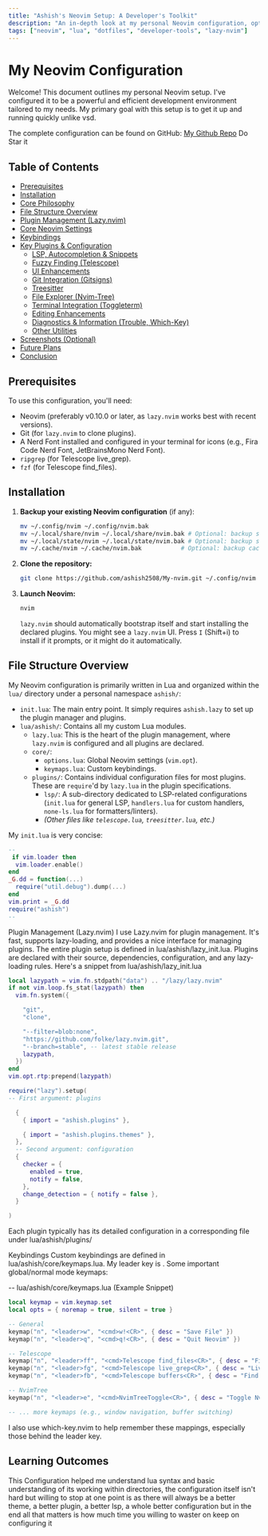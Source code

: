 ```yaml
---
title: "Ashish's Neovim Setup: A Developer's Toolkit"
description: "An in-depth look at my personal Neovim configuration, optimized for web development, general programming, etc."
tags: ["neovim", "lua", "dotfiles", "developer-tools", "lazy-nvim"]
---
```


# My Neovim Configuration

Welcome! This document outlines my personal Neovim setup. I've configured it to be a powerful and efficient development environment tailored to my needs. My primary goal with this setup is to get it up and running quickly unlike vsd.

The complete configuration can be found on GitHub: [My Github Repo](https://github.com/ashish2508/My-nvim) Do Star it

## Table of Contents

- [Prerequisites](#prerequisites)
- [Installation](#installation)
- [Core Philosophy](#core-philosophy)
- [File Structure Overview](#file-structure-overview)
- [Plugin Management (Lazy.nvim)](#plugin-management-lazynvim)
- [Core Neovim Settings](#core-neovim-settings)
- [Keybindings](#keybindings)
- [Key Plugins & Configuration](#key-plugins--configuration)
  - [LSP, Autocompletion & Snippets](#lsp-autocompletion--snippets)
  - [Fuzzy Finding (Telescope)](#fuzzy-finding-telescope)
  - [UI Enhancements](#ui-enhancements)
  - [Git Integration (Gitsigns)](#git-integration-gitsigns)
  - [Treesitter](#treesitter)
  - [File Explorer (Nvim-Tree)](#file-explorer-nvim-tree)
  - [Terminal Integration (Toggleterm)](#terminal-integration-toggleterm)
  - [Editing Enhancements](#editing-enhancements)
  - [Diagnostics & Information (Trouble, Which-Key)](#diagnostics--information)
  - [Other Utilities](#other-utilities)
- [Screenshots (Optional)](#screenshots)
- [Future Plans](#future-plans)
- [Conclusion](#conclusion)

## Prerequisites

To use this configuration, you'll need:

- Neovim (preferably v0.10.0 or later, as `lazy.nvim` works best with recent versions).
- Git (for `lazy.nvim` to clone plugins).
- A Nerd Font installed and configured in your terminal for icons (e.g., Fira Code Nerd Font, JetBrainsMono Nerd Font).
- `ripgrep` (for Telescope live_grep).
- `fzf` (for Telescope find_files).

## Installation

1.  **Backup your existing Neovim configuration** (if any):
    ```bash
    mv ~/.config/nvim ~/.config/nvim.bak
    mv ~/.local/share/nvim ~/.local/share/nvim.bak # Optional: backup shared data
    mv ~/.local/state/nvim ~/.local/state/nvim.bak # Optional: backup state data
    mv ~/.cache/nvim ~/.cache/nvim.bak           # Optional: backup cache
    ```
2.  **Clone the repository:**
    ```bash
    git clone https://github.com/ashish2508/My-nvim.git ~/.config/nvim
    ```
3.  **Launch Neovim:**
    ```bash
    nvim
    ```
    `lazy.nvim` should automatically bootstrap itself and start installing the declared plugins. You might see a `lazy.nvim` UI. Press `I` (Shift+i) to install if it prompts, or it might do it automatically.

## File Structure Overview

My Neovim configuration is primarily written in Lua and organized within the `lua/` directory under a personal namespace `ashish/`:

- `init.lua`: The main entry point. It simply requires `ashish.lazy` to set up the plugin manager and plugins.
- `lua/ashish/`: Contains all my custom Lua modules.
  - `lazy.lua`: This is the heart of the plugin management, where `lazy.nvim` is configured and all plugins are declared.
  - `core/`:
    - `options.lua`: Global Neovim settings (`vim.opt`).
    - `keymaps.lua`: Custom keybindings.
  - `plugins/`: Contains individual configuration files for most plugins. These are `require`'d by `lazy.lua` in the plugin specifications.
    - `lsp/`: A sub-directory dedicated to LSP-related configurations (`init.lua` for general LSP, `handlers.lua` for custom handlers, `none-ls.lua` for formatters/linters).
    - _(Other files like `telescope.lua`, `treesitter.lua`, etc.)_

My `init.lua` is very concise:

```lua
--
 if vim.loader then
  vim.loader.enable()
end
_G.dd = function(...)
  require("util.debug").dump(...)
end
vim.print = _G.dd
require("ashish")
--
```

Plugin Management (Lazy.nvim)
I use Lazy.nvim for plugin management. It's fast, supports lazy-loading, and provides a nice interface for managing plugins.
The entire plugin setup is defined in lua/ashish/lazy_init.lua. Plugins are declared with their source, dependencies, configuration, and any lazy-loading rules.
Here's a snippet from lua/ashish/lazy_init.lua

```lua
local lazypath = vim.fn.stdpath("data") .. "/lazy/lazy.nvim"
if not vim.loop.fs_stat(lazypath) then
  vim.fn.system({

    "git",
    "clone",

    "--filter=blob:none",
    "https://github.com/folke/lazy.nvim.git",
    "--branch=stable", -- latest stable release
    lazypath,
  })
end
vim.opt.rtp:prepend(lazypath)

require("lazy").setup(
-- First argument: plugins

  {
    { import = "ashish.plugins" },

    { import = "ashish.plugins.themes" },
  },
  -- Second argument: configuration
  {
    checker = {
      enabled = true,
      notify = false,
    },
    change_detection = { notify = false },
  }

)
```

Each plugin typically has its detailed configuration in a corresponding file under lua/ashish/plugins/

Keybindings
Custom keybindings are defined in lua/ashish/core/keymaps.lua. My leader key is <Space>.
Some important global/normal mode keymaps:

-- lua/ashish/core/keymaps.lua (Example Snippet)

```lua
local keymap = vim.keymap.set
local opts = { noremap = true, silent = true }

-- General
keymap("n", "<leader>w", "<cmd>w!<CR>", { desc = "Save File" })
keymap("n", "<leader>q", "<cmd>q!<CR>", { desc = "Quit Neovim" })

-- Telescope
keymap("n", "<leader>ff", "<cmd>Telescope find_files<CR>", { desc = "Find Files" })
keymap("n", "<leader>fg", "<cmd>Telescope live_grep<CR>", { desc = "Live Grep" })
keymap("n", "<leader>fb", "<cmd>Telescope buffers<CR>", { desc = "Find Buffers" })

-- NvimTree
keymap("n", "<leader>e", "<cmd>NvimTreeToggle<CR>", { desc = "Toggle NvimTree" })

-- ... more keymaps (e.g., window navigation, buffer switching)
```

I also use which-key.nvim to help remember these mappings, especially those behind the leader key.

## Learning Outcomes

This Configuration helped me understand lua syntax and basic understanding of its working within directories, the configuration itself isn't hard but willing to stop at one point is as there will always be a better theme, a better plugin, a better lsp, a whole better configuration but in the end all that matters is how much time you willing to waster on keep on configuring it
